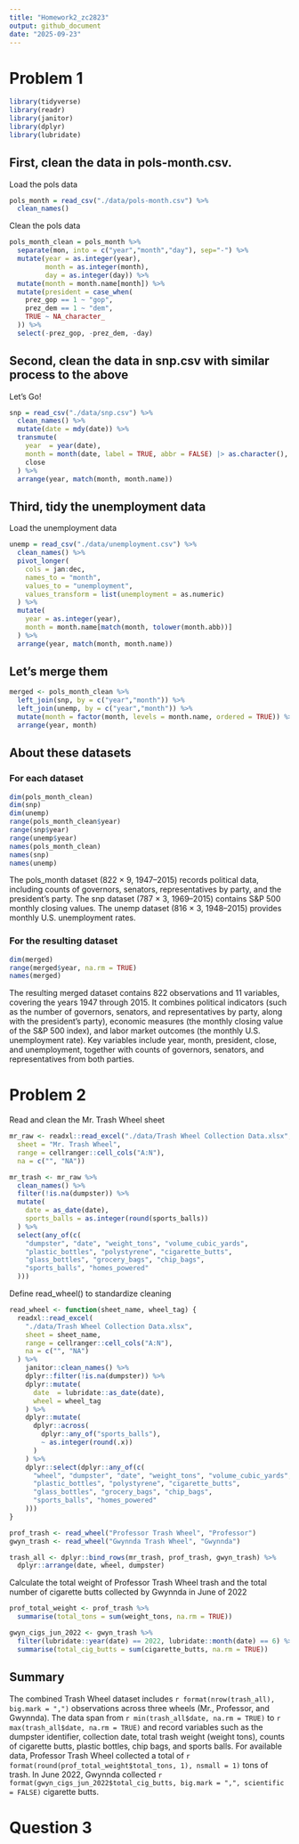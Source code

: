 ```yaml
---
title: "Homework2_zc2823"
output: github_document
date: "2025-09-23"
---
```


# Problem 1

```r
library(tidyverse)
library(readr)
library(janitor)
library(dplyr)
library(lubridate)
```

## First, clean the data in pols-month.csv.

Load the pols data

```r
pols_month = read_csv("./data/pols-month.csv") %>%
  clean_names()
```

Clean the pols data

```r
pols_month_clean = pols_month %>% 
  separate(mon, into = c("year","month","day"), sep="-") %>% 
  mutate(year = as.integer(year),
         month = as.integer(month),
         day = as.integer(day)) %>% 
  mutate(month = month.name[month]) %>% 
  mutate(president = case_when(
    prez_gop == 1 ~ "gop",
    prez_dem == 1 ~ "dem",
    TRUE ~ NA_character_
  )) %>% 
  select(-prez_gop, -prez_dem, -day)
```

## Second, clean the data in snp.csv with similar process to the above

Let's Go!

```r
snp = read_csv("./data/snp.csv") %>%
  clean_names() %>% 
  mutate(date = mdy(date)) %>%
  transmute(
    year  = year(date),
    month = month(date, label = TRUE, abbr = FALSE) |> as.character(),
    close
  ) %>%
  arrange(year, match(month, month.name))

```

## Third, tidy the unemployment data

Load the unemployment data

```r
unemp = read_csv("./data/unemployment.csv") %>%
  clean_names() %>% 
  pivot_longer(
    cols = jan:dec,
    names_to = "month",
    values_to = "unemployment",
    values_transform = list(unemployment = as.numeric)
  ) %>%
  mutate(
    year = as.integer(year),
    month = month.name[match(month, tolower(month.abb))]
  ) %>%
  arrange(year, match(month, month.name))        
```

## Let's merge them

```r
merged <- pols_month_clean %>%
  left_join(snp, by = c("year","month")) %>%
  left_join(unemp, by = c("year","month")) %>%
  mutate(month = factor(month, levels = month.name, ordered = TRUE)) %>%
  arrange(year, month)
```

## About these datasets

### For each dataset

```r
dim(pols_month_clean)
dim(snp)
dim(unemp)
range(pols_month_clean$year)
range(snp$year)
range(unemp$year)
names(pols_month_clean)
names(snp)
names(unemp)
```

The pols_month dataset (822 × 9, 1947–2015) records political data, including counts of governors, senators, representatives by party, and the president’s party.
The snp dataset (787 × 3, 1969–2015) contains S&P 500 monthly closing values.
The unemp dataset (816 × 3, 1948–2015) provides monthly U.S. unemployment rates.

### For the resulting dataset

```r
dim(merged)
range(merged$year, na.rm = TRUE)
names(merged)
```

The resulting merged dataset contains 822 observations and 11 variables, covering the years 1947 through 2015. It combines political indicators (such as the number of governors, senators, and representatives by party, along with the president’s party), economic measures (the monthly closing value of the S&P 500 index), and labor market outcomes (the monthly U.S. unemployment rate). Key variables include year, month, president, close, and unemployment, together with counts of governors, senators, and representatives from both parties.


# Problem 2

Read and clean the Mr. Trash Wheel sheet

```r
mr_raw <- readxl::read_excel("./data/Trash Wheel Collection Data.xlsx",
  sheet = "Mr. Trash Wheel",                 
  range = cellranger::cell_cols("A:N"),     
  na = c("", "NA"))
```

```r
mr_trash <- mr_raw %>%
  clean_names() %>%                           
  filter(!is.na(dumpster)) %>%               
  mutate(
    date = as_date(date),            
    sports_balls = as.integer(round(sports_balls))   
  ) %>%
  select(any_of(c(                         
    "dumpster", "date", "weight_tons", "volume_cubic_yards",
    "plastic_bottles", "polystyrene", "cigarette_butts",
    "glass_bottles", "grocery_bags", "chip_bags",
    "sports_balls", "homes_powered"
  )))
```

Define read_wheel() to standardize cleaning

```r
read_wheel <- function(sheet_name, wheel_tag) {
  readxl::read_excel(
    "./data/Trash Wheel Collection Data.xlsx",
    sheet = sheet_name,
    range = cellranger::cell_cols("A:N"),
    na = c("", "NA")
  ) %>%
    janitor::clean_names() %>%
    dplyr::filter(!is.na(dumpster)) %>%
    dplyr::mutate(
      date  = lubridate::as_date(date),
      wheel = wheel_tag
    ) %>%
    dplyr::mutate(
      dplyr::across(
        dplyr::any_of("sports_balls"),
        ~ as.integer(round(.x))
      )
    ) %>%
    dplyr::select(dplyr::any_of(c(
      "wheel", "dumpster", "date", "weight_tons", "volume_cubic_yards",
      "plastic_bottles", "polystyrene", "cigarette_butts",
      "glass_bottles", "grocery_bags", "chip_bags",
      "sports_balls", "homes_powered"
    )))
}
```

```r
prof_trash <- read_wheel("Professor Trash Wheel", "Professor")
gwyn_trash <- read_wheel("Gwynnda Trash Wheel", "Gwynnda")

trash_all <- dplyr::bind_rows(mr_trash, prof_trash, gwyn_trash) %>%
  dplyr::arrange(date, wheel, dumpster)
```

Calculate the total weight of Professor Trash Wheel trash
and the total number of cigarette butts collected by Gwynnda in June of 2022
```r
prof_total_weight <- prof_trash %>%
  summarise(total_tons = sum(weight_tons, na.rm = TRUE))

gwyn_cigs_jun_2022 <- gwyn_trash %>%
  filter(lubridate::year(date) == 2022, lubridate::month(date) == 6) %>%
  summarise(total_cig_butts = sum(cigarette_butts, na.rm = TRUE))
```

## Summary

The combined Trash Wheel dataset includes `r format(nrow(trash_all), big.mark = ",")` observations across three wheels (Mr., Professor, and Gwynnda). The data span from `r min(trash_all$date, na.rm = TRUE)` to `r max(trash_all$date, na.rm = TRUE)` and record variables such as the dumpster identifier, collection date, total trash weight (weight tons), counts of cigarette butts, plastic bottles, chip bags, and sports balls. For available data, Professor Trash Wheel collected a total of `r format(round(prof_total_weight$total_tons, 1), nsmall = 1)` tons of trash. In June 2022, Gwynnda collected `r format(gwyn_cigs_jun_2022$total_cig_butts, big.mark = ",", scientific = FALSE)` cigarette butts.


# Question 3

